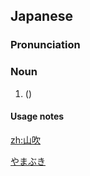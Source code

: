 ==Japanese==
{{wikipedia|ヤマブキ|lang=ja}}
{{ja-kanjitab|yomi=k|やま|ふき|k2=ぶき}}

===Pronunciation===
{{ja-pron|やまぶき|y=k}}

===Noun===
{{ja-noun|やまぶき|ヤマブキ}}

# {{vern|Japanese rose}} ({{taxlink|Kerria japonica|species|noshow=1}})

====Usage notes====
{{U:ja:biology|ヤマブキ}}

[[Category:ja:Flowers|やまぶき]]

[[zh:山吹]]